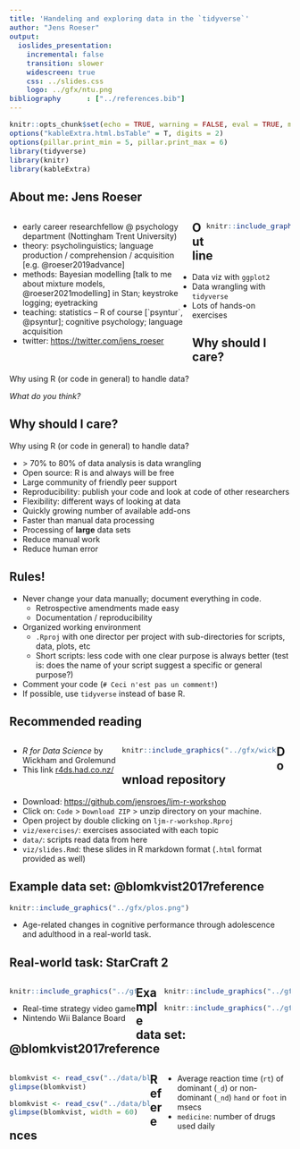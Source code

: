 ```yaml
---
title: 'Handeling and exploring data in the `tidyverse`'
author: "Jens Roeser"
output: 
  ioslides_presentation:
    incremental: false
    transition: slower
    widescreen: true
    css: ../slides.css
    logo: ../gfx/ntu.png
bibliography      : ["../references.bib"]
---
```


```{=html}
<style>

slides > slide.backdrop {
  background: white;
}

.gdbar img {
  width: 240px !important;
  height: 54px !important;
  margin: 8px 8px;
  position: absolute;
}

.gdbar {
  width: 350px !important;
  height: 70px !important;
}

slides > slide:not(.nobackground):before {
  width: 128px;
  height: 33px;
  background-size: 100px 30px;
}

.smalltable .table{
  font-size: 18px;
}

pre {
  font-size: 15px;
}
</style>
```



```r
knitr::opts_chunk$set(echo = TRUE, warning = FALSE, eval = TRUE, message = FALSE, comment=NA)
options("kableExtra.html.bsTable" = T, digits = 2)
options(pillar.print_min = 5, pillar.print_max = 6)
library(tidyverse)
library(knitr)
library(kableExtra)
```

## About me: Jens Roeser 

<div style="float: left; width: 65%;">

- early career researchfellow @ psychology department (Nottingham Trent University)
- theory: psycholinguistics; language production / comprehension / acquisition [e.g. @roeser2019advance]
- methods: Bayesian modelling [talk to me about mixture models, @roeser2021modelling] in Stan; keystroke logging; eyetracking
- teaching: statistics -- R of course [`psyntur`, @psyntur]; cognitive psychology; language acquisition
- twitter: <https://twitter.com/jens_roeser>

</div>

<div style="float: right; width: 30%;">

```r
knitr::include_graphics("../gfx/me.jpg")
```
</div>


## Outline

- Data viz with `ggplot2`
- Data wrangling with `tidyverse`
- Lots of hands-on exercises


## Why should I care?

Why using R (or code in general) to handle data?

*What do you think?*

## Why should I care?

Why using R (or code in general) to handle data?

- \> 70% to 80% of data analysis is data wrangling
- Open source: R is and always will be free
- Large community of friendly peer support
- Reproducibility: publish your code and look at code of other researchers
- Flexibility: different ways of looking at data
- Quickly growing number of available add-ons 
- Faster than manual data processing 
- Processing of **large** data sets
- Reduce manual work
- Reduce human error

## Rules!

- Never change your data manually; document everything in code.
  - Retrospective amendments made easy
  - Documentation / reproducibility
- Organized working environment
  - `.Rproj` with one director per project with sub-directories for scripts, data, plots, etc
  - Short scripts: less code with one clear purpose is always better (test is: does the name of your script suggest a specific or general purpose?)
- Comment your code (`# Ceci n'est pas un comment!`)
- If possible, use `tidyverse` instead of base R.


## Recommended reading 

<div style="float: left; width: 40%;">

- *R for Data Science* by Wickham and Grolemund
- This link [r4ds.had.co.nz/](https://r4ds.had.co.nz/)

</div>
<div style="float: left; width: 55%;">

```r
knitr::include_graphics("../gfx/wickham.jpg")
```

</div>

## Download repository

- Download: [https://github.com/jensroes/ljm-r-workshop](https://github.com/jensroes/ljm-r-workshop)
- Click on: `Code` \> `Download ZIP` \> unzip directory on your machine.
- Open project by double clicking on `ljm-r-workshop.Rproj`
- `viz/exercises/`: exercises associated with each topic
- `data/`: scripts read data from here
- `viz/slides.Rmd`: these slides in R markdown format (`.html` format provided as well)


## Example data set: @blomkvist2017reference 

```r
knitr::include_graphics("../gfx/plos.png")
```

- Age-related changes in cognitive performance through adolescence and adulthood in a real-world task.

## Real-world task: StarCraft 2

<div style="float: left; width: 45%;">

```r
knitr::include_graphics("../gfx/sc2b.jpeg")
```

- Real-time strategy video game
- Nintendo Wii Balance Board

</div>

<div style="float: right; width: 45%;">

```r
knitr::include_graphics("../gfx/sc2.jpeg")
```

```r
knitr::include_graphics("../gfx/sc2c.jpeg")
```

</div>





## Example data set: @blomkvist2017reference 

<div style="float: left; width: 50%;">

```r
blomkvist <- read_csv("../data/blomkvist.csv")
glimpse(blomkvist)
```
```r
blomkvist <- read_csv("../data/blomkvist.csv")
glimpse(blomkvist, width = 60)
```
</div>

<div style="float: right; width: 45%;">

- Average reaction time (`rt`) of dominant (`_d`) or non-dominant (`_nd`) `hand` or `foot` in msecs
- `medicine`: number of drugs used daily

</div>




## References



